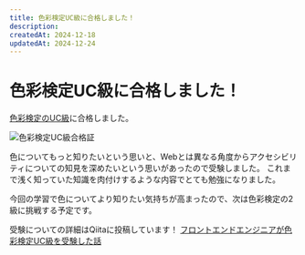 ```yaml
---
title: 色彩検定UC級に合格しました！
description:
createdAt: 2024-12-18
updatedAt: 2024-12-24
---
```



# 色彩検定UC級に合格しました！

[色彩検定のUC級](https://www.aft.or.jp/uc/)に合格しました。

<LinkCard href="https://www.aft.or.jp/uc/" />

<Image src={certificate} alt="色彩検定UC級合格証" loading="eager" />

色についてもっと知りたいという思いと、Webとは異なる角度からアクセシビリティについての知見を深めたいという思いがあったので受験しました。
これまで浅く知っていた知識を肉付けするような内容でとても勉強になりました。

今回の学習で色についてより知りたい気持ちが高まったので、次は色彩検定の2級に挑戦する予定です。

受験についての詳細はQiitaに投稿しています！
[フロントエンドエンジニアが色彩検定UC級を受験した話](https://qiita.com/KokiSakano/items/28b808b313cb31f2b75d)
